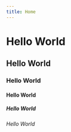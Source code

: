 ```yaml
---
title: Home
---
```


# Hello World

## Hello World

### Hello World

#### Hello World

##### Hello World

###### Hello World
